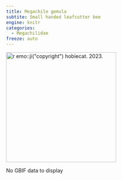 ```yaml
---
title: Megachile gemula
subtite: Small handed leafcutter bee
engine: knitr
categories:
  - Megachilidae
freeze: auto
---
```

[![`r emo::ji("copyright")` hobiecat. 2023.](https://inaturalist-open-data.s3.amazonaws.com/photos/290427942/large.jpg){height=300}](https://www.zoology.ubc.ca/entomology/main/Hymenoptera/Megachilidae/Megachile%20gemula.php)

No GBIF data to display
